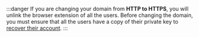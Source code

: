 :::danger
If you are changing your domain from **HTTP to HTTPS**, you will unlink the browser extension of all the users.
Before changing the domain, you must ensure that all the users have a copy of their private key to
[recover their account](/docs/user/quickstart/browser/setup-on-another-machine/).
:::
